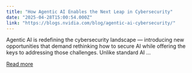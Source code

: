 ```yaml
---
title: "How Agentic AI Enables the Next Leap in Cybersecurity"
date: "2025-04-28T15:00:54.000Z"
link: "https://blogs.nvidia.com/blog/agentic-ai-cybersecurity/"
---
```


Agentic AI is redefining the cybersecurity landscape — introducing new opportunities that demand rethinking how to secure AI while offering the keys to addressing those challenges. Unlike standard AI ...

[Read more](https://blogs.nvidia.com/blog/agentic-ai-cybersecurity/)
